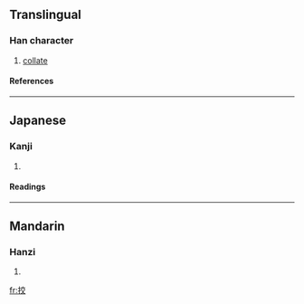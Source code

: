==Translingual==
===Han character===
{{Han char|rn=64|rad=手|as=06|sn=9|four=5004<sub>8</sub>|canj=手卜金大 (QYCK)}}
# [[collate]]
====References====
{{Han ref|kx=0430.120|dkj=12050|dj=0780.050|hdz=31875.030|uh=630D|ud=25357|bh=CED5|bd=52949}}
----
==Japanese==
===Kanji===
{{ja-kanji|grade=|rs=手06}}
# {{defn|Japanese}} 
====Readings====
{{ja-readings|on=[[こう]] (kō), [[きょう]] (kyō)|kun=[[はかる]] (hakaru)}}
----
==Mandarin==
===Hanzi===
{{cmn-hanzi|pin=[[jiào]] (jiao4)|wg=chiao<sup>4</sup>}}
# {{defn|Mandarin}}

[[fr:挍]]